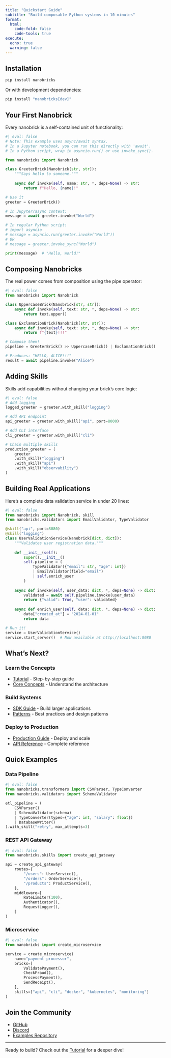 ```yaml
---
title: "Quickstart Guide"
subtitle: "Build composable Python systems in 10 minutes"
format:
  html:
    code-fold: false
    code-tools: true
execute:
  echo: true
  warning: false
---
```


## Installation

```bash
pip install nanobricks
```

Or with development dependencies:

```bash
pip install "nanobricks[dev]"
```

## Your First Nanobrick

Every nanobrick is a self-contained unit of functionality:

```python
#| eval: false
# Note: This example uses async/await syntax. 
# In a Jupyter notebook, you can run this directly with 'await'.
# In a Python script, wrap in asyncio.run() or use invoke_sync().

from nanobricks import Nanobrick

class GreeterBrick(Nanobrick[str, str]):
    """Says hello to someone."""
    
    async def invoke(self, name: str, *, deps=None) -> str:
        return f"Hello, {name}!"

# Use it
greeter = GreeterBrick()

# In Jupyter/async context:
message = await greeter.invoke("World")

# In regular Python script:
# import asyncio
# message = asyncio.run(greeter.invoke("World"))
# OR
# message = greeter.invoke_sync("World")

print(message)  # "Hello, World!"
```

## Composing Nanobricks

The real power comes from composition using the pipe operator:

```python
#| eval: false
from nanobricks import Nanobrick

class UppercaseBrick(Nanobrick[str, str]):
    async def invoke(self, text: str, *, deps=None) -> str:
        return text.upper()

class ExclamationBrick(Nanobrick[str, str]):
    async def invoke(self, text: str, *, deps=None) -> str:
        return f"{text}!!!"

# Compose them!
pipeline = GreeterBrick() >> UppercaseBrick() | ExclamationBrick()

# Produces: "HELLO, ALICE!!!"
result = await pipeline.invoke("Alice")
```

## Adding Skills

Skills add capabilities without changing your brick's core logic:

```python
#| eval: false
# Add logging
logged_greeter = greeter.with_skill("logging")

# Add API endpoint
api_greeter = greeter.with_skill("api", port=8000)

# Add CLI interface
cli_greeter = greeter.with_skill("cli")

# Chain multiple skills
production_greeter = (
    greeter
    .with_skill("logging")
    .with_skill("api")
    .with_skill("observability")
)
```

## Building Real Applications

Here's a complete data validation service in under 20 lines:

```python
#| eval: false
from nanobricks import Nanobrick, skill
from nanobricks.validators import EmailValidator, TypeValidator

@skill("api", port=8080)
@skill("logging")
class UserValidationService(Nanobrick[dict, dict]):
    """Validates user registration data."""
    
    def __init__(self):
        super().__init__()
        self.pipeline = (
            TypeValidator({"email": str, "age": int})
            | EmailValidator(field="email")
            | self.enrich_user
        )
    
    async def invoke(self, user_data: dict, *, deps=None) -> dict:
        validated = await self.pipeline.invoke(user_data)
        return {"valid": True, "user": validated}
    
    async def enrich_user(self, data: dict, *, deps=None) -> dict:
        data["created_at"] = "2024-01-01"
        return data

# Run it!
service = UserValidationService()
service.start_server()  # Now available at http://localhost:8080
```

## What's Next?

### Learn the Concepts
- [Tutorial](tutorial.html) - Step-by-step guide
- [Core Concepts](concepts.html) - Understand the architecture

### Build Systems
- [SDK Guide](sdk-guide.html) - Build larger applications
- [Patterns](patterns.html) - Best practices and design patterns

### Deploy to Production
- [Production Guide](production.html) - Deploy and scale
- [API Reference](api-reference.html) - Complete reference

## Quick Examples

### Data Pipeline
```python
#| eval: false
from nanobricks.transformers import CSVParser, TypeConverter
from nanobricks.validators import SchemaValidator

etl_pipeline = (
    CSVParser()
    | SchemaValidator(schema)
    | TypeConverter(types={"age": int, "salary": float})
    | DatabaseWriter()
).with_skill("retry", max_attempts=3)
```

### REST API Gateway
```python
#| eval: false
from nanobricks.skills import create_api_gateway

api = create_api_gateway(
    routes={
        "/users": UserService(),
        "/orders": OrderService(),
        "/products": ProductService(),
    },
    middleware=[
        RateLimiter(100),
        Authenticator(),
        RequestLogger(),
    ]
)
```

### Microservice
```python
#| eval: false
from nanobricks import create_microservice

service = create_microservice(
    name="payment-processor",
    bricks=[
        ValidatePayment(),
        CheckFraud(),
        ProcessPayment(),
        SendReceipt(),
    ],
    skills=["api", "cli", "docker", "kubernetes", "monitoring"]
)
```

## Join the Community

- [GitHub](https://github.com/nanobricks/nanobricks)
- [Discord](https://discord.gg/nanobricks)
- [Examples Repository](https://github.com/nanobricks/examples)

---

Ready to build? Check out the [Tutorial](tutorial.html) for a deeper dive!